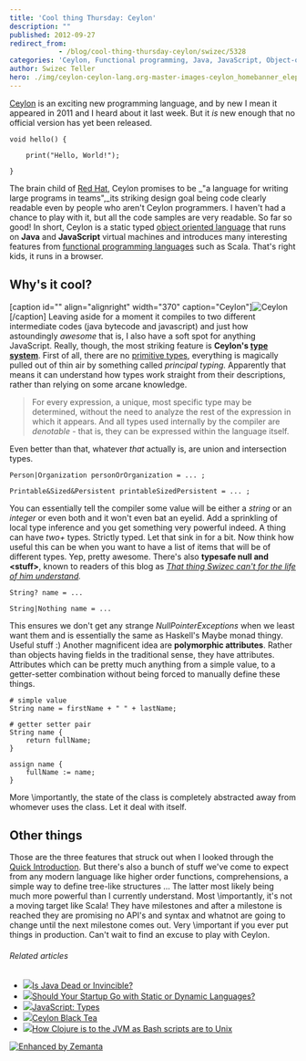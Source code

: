 ```yaml
---
title: 'Cool thing Thursday: Ceylon'
description: ""
published: 2012-09-27
redirect_from: 
            - /blog/cool-thing-thursday-ceylon/swizec/5328
categories: 'Ceylon, Functional programming, Java, JavaScript, Object-oriented programming, Red Hat, Scala, Uncategorized'
author: Swizec Teller
hero: ./img/ceylon-ceylon-lang.org-master-images-ceylon_homebanner_elephant.png
---
```

[Ceylon](http://ceylon-lang.org/) is an exciting new programming language, and by new I mean it appeared in 2011 and I heard about it last week. But it _is_ new enough that no official version has yet been released.

```
void hello() {  

    print("Hello, World!");  

}
```

The brain child of [Red Hat](http://www.redhat.com "Red Hat"), Ceylon promises to be _"a language for writing large programs in teams",_its striking design goal being code clearly readable even by people who aren't Ceylon programmers. I haven't had a chance to play with it, but all the code samples are very readable. So far so good! In short, Ceylon is a static typed [object oriented language](http://en.wikipedia.org/wiki/Object-oriented_programming "Object-oriented programming") that runs on **Java** and **JavaScript** virtual machines and introduces many interesting features from [functional programming languages](http://en.wikipedia.org/wiki/Functional_programming "Functional programming") such as Scala. That's right kids, it runs in a browser.

## Why's it cool?

\[caption id="" align="alignright" width="370" caption="Ceylon"]![Ceylon](./img/ceylon-ceylon-lang.org-master-images-ceylon_homebanner_elephant.png "Ceylon")\[/caption] Leaving aside for a moment it compiles to two different intermediate codes (java bytecode and javascript) and just how astoundingly _awesome_ that is, I also have a soft spot for anything JavaScript. Really, though, the most striking feature is **Ceylon's [type system](http://en.wikipedia.org/wiki/Type_system "Type system")**. First of all, there are no [primitive types](http://en.wikipedia.org/wiki/Primitive_data_type "Primitive data type"), everything is magically pulled out of thin air by something called _principal typing._ Apparently that means it can understand how types work straight from their descriptions, rather than relying on some arcane knowledge.

> For every expression, a unique, most specific type may be determined, without the need to analyze the rest of the expression in which it appears. And all types used internally by the compiler are _denotable_ - that is, they can be expressed within the language itself.

Even better than that, whatever _that_ actually is, are union and intersection types.

```
Person|Organization personOrOrganization = ... ;

Printable&Sized&Persistent printableSizedPersistent = ... ;
```

You can essentially tell the compiler some value will be either a _string_ or an _integer_ or even both and it won't even bat an eyelid. Add a sprinkling of local type inference and you get something very powerful indeed. A thing can have _two+_ types. Strictly typed. Let that sink in for a bit. Now think how useful this can be when you want to have a list of items that will be of different types. Yep, pretty awesome. There's also **typesafe null and &lt;stuff>**, known to readers of this blog as _[That thing Swizec can't for the life of him understand](http://swizec.com/blog/monads-monads-monads-monads/swizec/5206 "Monads, monads, monads, monads")._

```
String? name = ...

String|Nothing name = ...
```

This ensures we don't get any strange _NullPointerExceptions_ when we least want them and is essentially the same as Haskell's Maybe monad thingy. Useful stuff :) Another magnificent idea are **polymorphic attributes**. Rather than objects having fields in the traditional sense, they have attributes. Attributes which can be pretty much anything from a simple value, to a getter-setter combination without being forced to manually define these things.

```
# simple value
String name = firstName + " " + lastName;

# getter setter pair
String name {
    return fullName;
}

assign name {
    fullName := name;
}
```

More \\importantly, the state of the class is completely abstracted away from whomever uses the class. Let it deal with itself.

## Other things

Those are the three features that struck out when I looked through the [Quick Introduction](http://ceylon-lang.org/documentation/current/introduction/). But there's also a bunch of stuff we've come to expect from any modern language like higher order functions, comprehensions, a simple way to define tree-like structures ... The latter most likely being much more powerful than I currently understand. Most \\importantly, it's not a moving target like Scala! They have milestones and after a milestone is reached they are promising no API's and syntax and whatnot are going to change until the next milestone comes out. Very \\important if you ever put things in production. Can't wait to find an excuse to play with Ceylon.

###### Related articles

- [![](http://i.zemanta.com/noimg_2_80_80.jpg)](http://www.javacodegeeks.com/2012/09/is-java-dead-or-invincible.html)[Is Java Dead or Invincible?](http://www.javacodegeeks.com/2012/09/is-java-dead-or-invincible.html)
- [![](http://i.zemanta.com/noimg_77_80_80.jpg)](http://architects.dzone.com/articles/should-your-static-go-static)[Should Your Startup Go with Static or Dynamic Languages?](http://architects.dzone.com/articles/should-your-static-go-static)
- [![](http://i.zemanta.com/noimg_105_80_80.jpg)](http://blogs.adobe.com/webplatform/2012/08/27/javascript-types/)[JavaScript: Types](http://blogs.adobe.com/webplatform/2012/08/27/javascript-types/)
- [![](http://i.zemanta.com/107082342_80_80.jpg)](http://englishtea.us/2012/08/16/ceylon-black-tea/)[Ceylon Black Tea](http://englishtea.us/2012/08/16/ceylon-black-tea/)
- [![](http://i.zemanta.com/noimg_54_80_80.jpg)](http://slidetocode.com/2012/09/26/clojures-place-in-the-jvm/)[How Clojure is to the JVM as Bash scripts are to Unix](http://slidetocode.com/2012/09/26/clojures-place-in-the-jvm/)

[![Enhanced by Zemanta](http://img.zemanta.com/zemified_e.png?x-id=5de5fd7f-88ce-4913-a43b-02d4f5a4083e)](http://www.zemanta.com/?px "Enhanced by Zemanta")